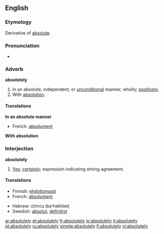 ==English==

===Etymology===
Derivative of [[absolute]].

===Pronunciation===
*{{audio|en-us-absolutely.ogg|Audio (US)}}

===Adverb===
'''absolutely'''

# In an absolute, independent, or [[unconditional]] manner; wholly; [[positively]].
# With [[absolution]].
====Translations====
'''In an absolute manner'''
{{top}}
*French: [[absolument]]
{{mid}}
{{bottom}}
'''With absolution'''
{{top}}
{{mid}}
{{bottom}}

===Interjection===
'''absolutely'''

# [[yes|Yes]]; [[certainly]]; expression indicating strong agreement.

====Translations====
{{top}}
*Finnish: [[ehdottomasti]]
*French: [[absolument]]
{{mid}}
*Hebrew: בהחלט (be'hekhlet)
*Swedish: [[absolut]], [[definitivt]]
{{bottom}}

[[ar:absolutely]]
[[et:absolutely]]
[[fr:absolutely]]
[[io:absolutely]]
[[it:absolutely]]
[[pt:absolutely]]
[[ru:absolutely]]
[[simple:absolutely]]
[[fi:absolutely]]
[[vi:absolutely]]